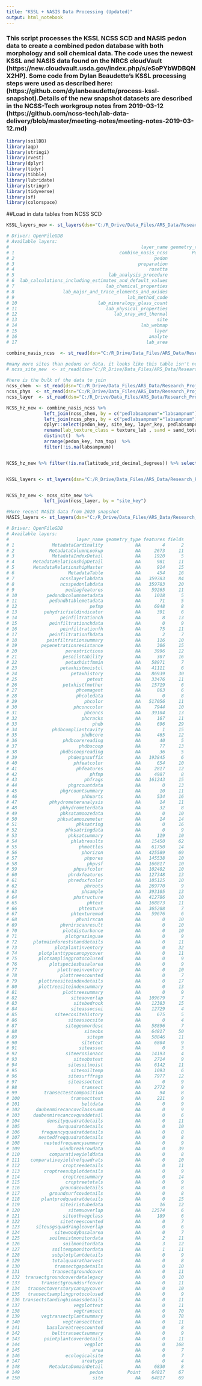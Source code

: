 ```yaml
---
title: "KSSL + NASIS Data Processing (Updated)"
output: html_notebook
---
```




### This script processes the KSSL NCSS SCD and NASIS pedon data to create a combined pedon database with both morphology and soil chemical data. The code uses the newest KSSL and NASIS data found on the NRCS cloudVault (https://new.cloudvault.usda.gov/index.php/s/eSoPYbWDBQNX2HP). Some code from Dylan Beaudette's KSSL processing steps were used as described here: (https://github.com/dylanbeaudette/process-kssl-snapshot).Details of the new snapshot datasets are described in the NCSS-Tech workgroup notes from 2019-03-12 (https://github.com/ncss-tech/lab-data-delivery/blob/master/meeting-notes/meeting-notes-2019-03-12.md)
```r
library(soilDB)
library(aqp)
library(stringi)
library(rvest)
library(dplyr)
library(tidyr)
library(tibble)
library(lubridate)
library(stringr)
library(tidyverse)
library(sf)
library(colorspace)

```


##Load in data tables from NCSS SCD
```r
KSSL_layers_new <- st_layers(dsn="C:/R_Drive/Data_Files/ARS_Data/Research_Projects/LandPKS/Soil_Pedon_Databases/KSSL/NCSS_Tech_Data_Download/KSSL_Download_20200114/NCSS_Characterization_Database_newSchema_20200114.gdb")

# Driver: OpenFileGDB 
# Available layers:
#                                                 layer_name geometry_type features fields
# 1                                       combine_nasis_ncss         Point    65949     80
# 2                                                    pedon            NA    65966     10
# 3                                              preparation            NA       62      8
# 4                                                  rosetta            NA    79326     11
# 5                                   lab_analysis_procedure            NA      514     10
# 6  lab_calculations_including_estimates_and_default_values            NA   299483     81
# 7                                  lab_chemical_properties            NA   319086    207
# 8                  lab_major_and_trace_elements_and_oxides            NA    32694     42
# 9                                          lab_method_code            NA      806      9
# 10                              lab_mineralogy_glass_count            NA    34944    195
# 11                                 lab_physical_properties            NA   886111    120
# 12                                    lab_xray_and_thermal            NA    66584    100
# 13                                                    site            NA   128240     14
# 14                                              lab_webmap            NA    53603     16
# 15                                                   layer            NA   410011     22
# 16                                                 analyte            NA      530      5
# 17                                                lab_area            NA    12011      9

combine_nasis_ncss  <- st_read(dsn="C:/R_Drive/Data_Files/ARS_Data/Research_Projects/LandPKS/Soil_Pedon_Databases/KSSL/NCSS_Tech_Data_Download/KSSL_Download_20200114/NCSS_Characterization_Database_newSchema_20200114.gdb", layer=KSSL_layers_new[[1]][1]) 

#many more sites than pedons or data. it looks like this table isn't needed since we can just use the 'combine_nasis_ncss'
# ncss_site_new  <- st_read(dsn="C:/R_Drive/Data_Files/ARS_Data/Research_Projects/LandPKS/Soil_Pedon_Databases/KSSL/NCSS_Tech_Data_Download/KSSL_Download_20200114/NCSS_Characterization_Database_newSchema_20200114.gdb", layer=KSSL_layers_new[[1]][13]) 

#here is the bulk of the data to join
ncss_chem  <- st_read(dsn="C:/R_Drive/Data_Files/ARS_Data/Research_Projects/LandPKS/Soil_Pedon_Databases/KSSL/NCSS_Tech_Data_Download/KSSL_Download_20200114/NCSS_Characterization_Database_newSchema_20200114.gdb", layer=KSSL_layers_new[[1]][7]) 
ncss_phys  <- st_read(dsn="C:/R_Drive/Data_Files/ARS_Data/Research_Projects/LandPKS/Soil_Pedon_Databases/KSSL/NCSS_Tech_Data_Download/KSSL_Download_20200114/NCSS_Characterization_Database_newSchema_20200114.gdb", layer=KSSL_layers_new[[1]][11]) 
ncss_layer  <- st_read(dsn="C:/R_Drive/Data_Files/ARS_Data/Research_Projects/LandPKS/Soil_Pedon_Databases/KSSL/NCSS_Tech_Data_Download/KSSL_Download_20200114/NCSS_Characterization_Database_newSchema_20200114.gdb", layer=KSSL_layers_new[[1]][15]) 

NCSS_hz_new <- combine_nasis_ncss %>% 
              left_join(ncss_chem, by = c("pedlabsampnum"="labsampnum"))  %>% 
              left_join(ncss_phys, by = c("pedlabsampnum"="labsampnum"))  %>% 
              dplyr::select(pedon_key, site_key, layer_key, pedlabsampnum, layer_sequence, hzn_top, hzn_bot, hzn_desgn, hzn_desgn_old, texture_lab , sand_total, silt_total, clay_total, total_frag_wt_pct_gt_2_mm_ws, total_carbon_ncs, organic_carbon_walkley_black, estimated_organic_carbon, horizontal_datum_name, latitude_direction, latitude_degrees, latitude_minutes, latitude_seconds, longitude_direction, longitude_degrees, longitude_minutes, longitude_seconds, latitude_std_decimal_degrees, longitude_std_decimal_degrees) %>%
              rename(lab_texture_class = texture_lab , sand = sand_total, silt = silt_total, clay = clay_total, frags_tot = total_frag_wt_pct_gt_2_mm_ws, toc = total_carbon_ncs, oc = organic_carbon_walkley_black, oc_est = estimated_organic_carbon)  %>%
              distinct()  %>% 
              arrange(pedon_key, hzn_top)  %>% 
              filter(!is.na(labsampnum))


NCSS_hz_new %>% filter(!is.na(latitude_std_decimal_degrees)) %>% select(pedon_key) %>% distinct() %>% pull() %>% length()


KSSL_layers <- st_layers(dsn="C:/R_Drive/Data_Files/ARS_Data/Research_Projects/LandPKS/Soil_Pedon_Databases/KSSL/NCSS_Soil_Characterization_Database/NCSS_Soil_Characterization_Database_09_14_2018.gdb")


NCSS_hz_new <- ncss_site_new %>% 
              left_join(ncss_layer, by = "site_key")
```

```r
#More recent NASIS data from 2020 snapshot
NASIS_layers <- st_layers(dsn="C:/R_Drive/Data_Files/ARS_Data/Research_Projects/LandPKS/Soil_Pedon_Databases/KSSL/NCSS_Tech_Data_Download/KSSL_Download_20200114/NASIS_Morphological_20200116.gdb")

# Driver: OpenFileGDB 
# Available layers:
#                         layer_name geometry_type features fields
# 1              MetadataCardinality            NA        4      2
# 2             MetadataColumnLookup            NA     2673     11
# 3              MetadataIndexDetail            NA     1920      5
# 4       MetadataRelationshipDetail            NA      981     11
# 5       MetadataRelationshipMaster            NA      914     15
# 6                    MetadataTable            NA      454     16
# 7                 ncsslayerlabdata            NA   359783     84
# 8                 ncsspedonlabdata            NA   359783     20
# 9                   pediagfeatures            NA    59265     11
# 10           pedondbcolumnmetadata            NA     1018      5
# 11            pedondbtablemetadata            NA       71      5
# 12                           pefmp            NA     6948      8
# 13          pehydricfieldindicator            NA      391      6
# 14                peinfiltrationch            NA        8     13
# 15            peinfiltrationchdata            NA        0      9
# 16                peinfiltrationfh            NA       75     11
# 17            peinfiltrationfhdata            NA        2      7
# 18           peinfiltrationsummary            NA      116     10
# 19         pepenetrationresistance            NA      306     15
# 20                  perestrictions            NA     3996     12
# 21                 pesoilstability            NA      307     16
# 22                  petaxhistfmmin            NA    58971      7
# 23                petaxhistmoistcl            NA    41111      6
# 24                    petaxhistory            NA    86939     30
# 25                          petext            NA    33476     11
# 26                 petxhistfmother            NA    15719      6
# 27                      phcemagent            NA      863      6
# 28                      phcoledata            NA        0      8
# 29                         phcolor            NA   517056     11
# 30                     phconccolor            NA     7944     10
# 31                         phconcs            NA    39104     13
# 32                        phcracks            NA      167     11
# 33                            phdb            NA      696     29
# 34             phdbcompliantcavity            NA        1     15
# 35                        phdbcore            NA      465     12
# 36                 phdbcorereading            NA       40      5
# 37                       phdbscoop            NA       77     13
# 38                phdbscoopreading            NA       36      5
# 39                   phdesgnsuffix            NA   193845      6
# 40                     phfeatcolor            NA      654     10
# 41                      phfeatures            NA     2817     12
# 42                           phfmp            NA     4987      8
# 43                         phfrags            NA   161243     15
# 44                   phgrcountdata            NA        0     13
# 45                phgrcountsummary            NA       10     11
# 46                        phhuarts            NA      534     16
# 47            phhydrometeranalysis            NA       14     11
# 48                phhydrometerdata            NA       32      8
# 49                phksatamoozedata            NA        0     10
# 50               phksatamoozemeter            NA       14     14
# 51                      phksatring            NA        0     16
# 52                  phksatringdata            NA        0      9
# 53                   phksatsummary            NA      119     10
# 54                    phlabresults            NA    15450     62
# 55                       phmottles            NA    61750     14
# 56                        phorizon            NA   425589     69
# 57                         phpores            NA   145538     10
# 58                          phpvsf            NA   166817     10
# 59                     phpvsfcolor            NA   102402     10
# 60                   phrdxfeatures            NA   127348     13
# 61                   phredoxfcolor            NA   105125     10
# 62                         phroots            NA   269770      9
# 63                        phsample            NA   393105     13
# 64                     phstructure            NA   412786     10
# 65                          phtext            NA   168873     11
# 66                       phtexture            NA   365208      7
# 67                    phtexturemod            NA    59676      6
# 68                      phvnirscan            NA        0     10
# 69                phvnirscanresult            NA        0     10
# 70                 plotdisturbance            NA        0     10
# 71                  plotgrazinguse            NA        0      9
# 72      plotmainforeststanddetails            NA        0     11
# 73              plotplantinventory            NA        0     32
# 74        plotplanttypecanopycover            NA        0     11
# 75        plotsamplingprotocolused            NA        0      9
# 76            plotspeciesbasalarea            NA        0      9
# 77               plottreeinventory            NA        0     10
# 78                plottreescounted            NA        0      7
# 79        plottreesiteindexdetails            NA        0     17
# 80        plottreesiteindexsummary            NA        0     13
# 81                 plottreesummary            NA        0      9
# 82                    siteaoverlap            NA   109679      7
# 83                     sitebedrock            NA    12383     15
# 84                    siteassocsoi            NA    12729      4
# 85              siteecositehistory            NA      675      5
# 86                   siteassocsite            NA        0      4
# 87                  sitegeomordesc            NA    58896      7
# 88                         siteobs            NA    64817     50
# 89                          sitepm            NA    58846     11
# 90                        sitetext            NA     6804      9
# 91                       siteassoc            NA        0      3
# 92                  siteerosionacc            NA    14193      4
# 93                     siteobstext            NA     2714      9
# 94                   sitesoilmoist            NA     6142     11
# 95                    sitesoiltemp            NA     1093      6
# 96                   sitesurffrags            NA     7977     12
# 97                   siteassoctext            NA        0      9
# 98                        transect            NA     2772      9
# 99          transectestcomposition            NA       94      8
# 100                   transecttext            NA      221      9
# 101                       beltdata            NA        0      9
# 102      daubenmirecancovclasssumm            NA        0      9
# 103     daubenmirecancovquaddetail            NA        0      6
# 104          densityquadratdetails            NA        0     11
# 105              dwrquadratdetails            NA        0     10
# 106        frequencyquadratdetails            NA        0      8
# 107       nestedfreqquadratdetails            NA        0      8
# 108         nestedfrequencysummary            NA        0      9
# 109               windbreakrowdata            NA        0     39
# 110           comparativeyielddata            NA        0      8
# 111    comparativeyieldrefquadrats            NA        0     10
# 112                croptreedetails            NA        0     11
# 113         croptreesubplotdetails            NA        0      9
# 114                croptreesummary            NA        0     14
# 115                 croptreetotals            NA        0      9
# 116               groundcovdetails            NA        0      8
# 117           groundsurfcovdetails            NA        0      8
# 118        plantprodquadratdetails            NA        0     15
# 119               siteiristubedata            NA       16     12
# 120                  sitemuoverlap            NA    12574      6
# 121                siteothvegclass            NA      189      6
# 122               sitetreescounted            NA        0      7
# 123      siteusgsquadrangleoverlap            NA        0      6
# 124             sitewoodybasalarea            NA        0      7
# 125           soilmoistmonitordata            NA        2     11
# 126                soilmonitordata            NA        3     12
# 127            soiltempmonitordata            NA        1     11
# 128            subplotplantdetails            NA        0      9
# 129            totalquadratharvest            NA        0      8
# 130             transectgapdetails            NA        0     10
# 131            transectgroundcover            NA        0     11
# 132  transectgroundcoverdatalegacy            NA        0     10
# 133        transectgroundsurfcover            NA        0     11
# 134   transectoverstorycanopycover            NA        0     10
# 135   transectsamplingprotocolused            NA        0      9
# 136 transectstandingbiomassdetails            NA        0     11
# 137                    vegplottext            NA        0     11
# 138                    vegtransect            NA        0     70
# 139        vegtransectplantsummary            NA        0     78
# 140                vegtransecttext            NA        0     11
# 141          basalareatreescounted            NA        0      8
# 142            belttransectsummary            NA        0      9
# 143         pointplantcoverdetails            NA        0     11
# 144                        vegplot            NA        0    168
# 145                           area            NA        0      7
# 146                 ecologicalsite            NA        0      7
# 147                       areatype            NA        0      4
# 148           MetadataDomainDetail            NA     6830      8
# 149                          pedon         Point    64817     67
# 150                           site            NA    64817     69


```




